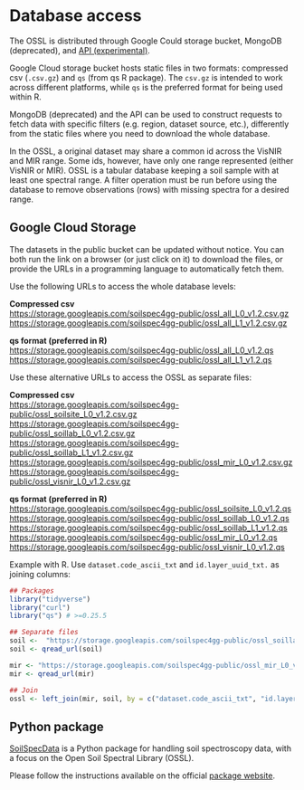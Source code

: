 # Database access

The OSSL is distributed through Google Could storage bucket, MongoDB (deprecated), and [API (experimental)](https://api.soilspectroscopy.org/__docs__/#/).

Google Cloud storage bucket hosts static files in two formats: compressed csv (`.csv.gz`) and `qs` (from qs R package). The `csv.gz` is intended to work across different platforms, while `qs` is the preferred format for being used within R.

MongoDB (deprecated) and the API can be used to construct requests to fetch data with specific filters (e.g. region, dataset source, etc.), differently from the static files where you need to download the whole database.

::: {.callout-tip}
In the OSSL, a original dataset may share a common id across the VisNIR and MIR range. Some ids, however, have only one range represented (either VisNIR or MIR). OSSL is a tabular database keeping a soil sample with at least one spectral range. A filter operation must be run before using the database to remove observations (rows) with missing spectra for a desired range.
:::

## Google Cloud Storage

The datasets in the public bucket can be updated without notice. You can both run the link on a browser (or just click on it) to download the files, or provide the URLs in a programming language to automatically fetch them.

Use the following URLs to access the whole database levels:

**Compressed csv**  
<https://storage.googleapis.com/soilspec4gg-public/ossl_all_L0_v1.2.csv.gz>  
<https://storage.googleapis.com/soilspec4gg-public/ossl_all_L1_v1.2.csv.gz>  

**qs format (preferred in R)**  
<https://storage.googleapis.com/soilspec4gg-public/ossl_all_L0_v1.2.qs>  
<https://storage.googleapis.com/soilspec4gg-public/ossl_all_L1_v1.2.qs>  

Use these alternative URLs to access the OSSL as separate files:

**Compressed csv**  
<https://storage.googleapis.com/soilspec4gg-public/ossl_soilsite_L0_v1.2.csv.gz>  
<https://storage.googleapis.com/soilspec4gg-public/ossl_soillab_L0_v1.2.csv.gz>  
<https://storage.googleapis.com/soilspec4gg-public/ossl_soillab_L1_v1.2.csv.gz>  
<https://storage.googleapis.com/soilspec4gg-public/ossl_mir_L0_v1.2.csv.gz>  
<https://storage.googleapis.com/soilspec4gg-public/ossl_visnir_L0_v1.2.csv.gz>  

**qs format (preferred in R)**  
<https://storage.googleapis.com/soilspec4gg-public/ossl_soilsite_L0_v1.2.qs>  
<https://storage.googleapis.com/soilspec4gg-public/ossl_soillab_L0_v1.2.qs>  
<https://storage.googleapis.com/soilspec4gg-public/ossl_soillab_L1_v1.2.qs>  
<https://storage.googleapis.com/soilspec4gg-public/ossl_mir_L0_v1.2.qs>  
<https://storage.googleapis.com/soilspec4gg-public/ossl_visnir_L0_v1.2.qs>  

Example with R. Use `dataset.code_ascii_txt` and `id.layer_uuid_txt.` as joining columns:
```r
## Packages
library("tidyverse")
library("curl")
library("qs") # >=0.25.5

## Separate files
soil <-  "https://storage.googleapis.com/soilspec4gg-public/ossl_soillab_L1_v1.2.qs"
soil <- qread_url(soil)

mir <- "https://storage.googleapis.com/soilspec4gg-public/ossl_mir_L0_v1.2.qs"
mir <- qread_url(mir)

## Join
ossl <- left_join(mir, soil, by = c("dataset.code_ascii_txt", "id.layer_uuid_txt"))
```

## Python package

[SoilSpecData](https://fr.anckalbi.net/soilspecdata/) is a Python package for handling soil spectroscopy data, with a focus on the Open Soil Spectral Library (OSSL).

Please follow the instructions available on the official [package website](https://fr.anckalbi.net/soilspecdata/).

<!-- ## MongoDB {.unnumbered}   -->

<!-- Available collections:   -->

<!-- - **soilsite**: site information, e.g., coordinates, pedons, layers, etc.   -->
<!-- - **soillab_L0**: original soil laboratory data (wet chemistry), e.g., soil texture, carbon, etc.   -->
<!-- - **soillab_L1**: harmonized soil laboratory data (wet chemistry), e.g., soil texture, carbon, etc.   -->
<!-- - **mir**: MIR spectral data in the 600-4000 cm<sup>-1</sup> range with metadata.   -->
<!-- - **visnir**:  VisNIR spectral data in the 350-2500 nm range with metadata.   -->
<!-- - **ossl_L0**:  Whole OSSL with all separate tables joined at level 0.   -->
<!-- - **ossl_L1**:  Whole OSSL with all separate tables joined at level 1.   -->

<!-- ::: {.callout-warning} -->
<!-- # Note -->
<!-- Within MongoDB, all the dots in variable/column names are replaced by underscore -->
<!-- ::: -->

<!-- Accessing in R: -->
<!-- ```{r, eval=F} -->
<!-- ## Packages and helping functions -->

<!-- library(mongolite) -->
<!-- library(jsonify) -->

<!-- soilspec4gg.db = list( -->
<!--   host = 'api.soilspectroscopy.org', -->
<!--   name = 'soilspec4gg', -->
<!--   user = 'soilspec4gg', -->
<!--   pw = 'soilspec4gg' -->
<!-- ) -->

<!-- soilspec4gg.db$url <- paste0( -->
<!--   'mongodb://', soilspec4gg.db$user, ':',  -->
<!--   soilspec4gg.db$pw, '@',  -->
<!--   soilspec4gg.db$host, '/',  -->
<!--   soilspec4gg.db$name, '?ssl=true' -->
<!-- ) -->

<!-- soilspec4gg.init <- function() { -->
<!--   print('Creating the access for mongodb collections.') -->
<!--   soilspec4gg.db$collections <<- list( -->
<!--     soilsite = mongo(collection = 'soilsite', url = soilspec4gg.db$url, verbose = TRUE), -->
<!--     soillab_L0 = mongo(collection = 'soillab_L0', url = soilspec4gg.db$url, verbose = TRUE), -->
<!--     soillab_L1 = mongo(collection = 'soillab_L1', url = soilspec4gg.db$url, verbose = TRUE), -->
<!--     mir = mongo(collection = 'mir', url = soilspec4gg.db$url, verbose = TRUE), -->
<!--     visnir = mongo(collection = 'visnir', url = soilspec4gg.db$url, verbose = TRUE), -->
<!--     ossl_L0 = mongo(collection = 'ossl_L0', url = soilspec4gg.db$url, verbose = TRUE), -->
<!--     ossl_L1 = mongo(collection = 'ossl_L1', url = soilspec4gg.db$url, verbose = TRUE) -->
<!--   )   -->
<!-- } -->

<!-- ## Accessing the database -->

<!-- # Initialization -->
<!-- soilspec4gg.init() -->

<!-- # Checking available collections -->
<!-- names(soilspec4gg.db$collections) -->

<!-- # Get all records for soilsite table -->
<!-- soilspec4gg.db$collections$soilsite$count("{}") -->

<!-- # Read all data from a collection back to the R environment -->
<!-- soilsite <- soilspec4gg.db$collections$soilsite$find('{}') -->

<!-- # Getting unique values for a field -->
<!-- soilspec4gg.db$collections$soilsite$distinct(key = "dataset_code_ascii_txt") -->

<!-- # Getting column names -->
<!-- names(soilspec4gg.db$collections$ossl_L0$find('{}', limit = 1))[1:20] -->
<!-- names(soilspec4gg.db$collections$ossl_L1$find('{}', limit = 1))[1:20] -->
<!-- names(soilspec4gg.db$collections$soilsite$find('{}', limit = 1)) -->
<!-- names(soilspec4gg.db$collections$soillab_L0$find('{}', limit = 1)) -->
<!-- names(soilspec4gg.db$collections$soillab_L1$find('{}', limit = 1)) -->
<!-- names(soilspec4gg.db$collections$mir$find('{"dataset_code_ascii_txt": "KSSL.SSL"}', limit = 1))[1:20] -->
<!-- names(soilspec4gg.db$collections$visnir$find('{"dataset_code_ascii_txt": "LUCAS.SSL"}', limit = 1))[1:20] -->

<!-- # Query a specific dataset -->
<!-- soilsite.serbia <- soilspec4gg.db$collections$soilsite$find('{"dataset_code_ascii_txt" : "SERBIA.SSL"}') -->

<!-- # Filtering by ID -->
<!-- soilspec4gg.db$collections$soilsite$find('{"id_layer_uuid_txt": "50d0bfaaf50feb0ba2c8a3aa2cd788bb"}') -->
<!-- ``` -->
